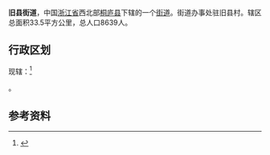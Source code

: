 {{中国乡级行政区
|景观照片文件名 = 
|景观照片描述 = 
|汉语拼音 = 
|其他语言 = 
|其他语言名称 = 
|旧称 = 
|地名出处 = 
|位置图文件名 = 
|位置图描述 = 
|自定义图片= 
|建置时间 = 
|政府驻地 = 
|毗邻 = 
|总面积 = 
|总人口 = 
|总人口年份 = 
|户籍人口 = 
|户籍人口年份 = 
|常住人口 = 
|常住人口年份 = 
|人口密度 = 
|GDP = 
|GDP年份 = 
|邮政编码 = 
|电话区号 = 571
|官方网站 = 
|网站名称 = 
|33/01/22/002/000}}
'''旧县街道'''，中国[[浙江省|浙江省]]西北部[[桐庐县|桐庐县]]下辖的一个[[街道_(行政区划)|街道]]。街道办事处驻旧县村。辖区总面积33.5平方公里，总人口8639人。

==行政区划==
现辖：<ref>{{PRC admin/ref sgc|33/01/22/002/000}}</ref>

{{PRC admin/children|33/01/22/002/000}}。

==参考资料==
{{reflist}}

{{PRC admin/navcat|33/01/22/002/000}}